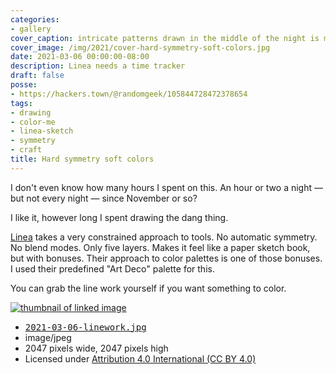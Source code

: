 ```yaml
---
categories:
- gallery
cover_caption: intricate patterns drawn in the middle of the night is my jam
cover_image: /img/2021/cover-hard-symmetry-soft-colors.jpg
date: 2021-03-06 00:00:00-08:00
description: Linea needs a time tracker
draft: false
posse:
- https://hackers.town/@randomgeek/105844728472378654
tags:
- drawing
- color-me
- linea-sketch
- symmetry
- craft
title: Hard symmetry soft colors
---
```


I don't even know how many hours I spent on this.  An hour or two a night — but
not every night — since November or so?

I like it, however long I spent drawing the dang thing.

[Linea][linea] takes a very constrained approach to tools.  No automatic
symmetry.  No blend modes.  Only five layers.  Makes it feel like a paper
sketch book, but with bonuses.  Their approach to color palettes is one of
those bonuses.  I used their predefined "Art Deco" palette for this.

You can grab the line work yourself if you want something to color.

<div class="image-link"><div class="image-link-preview">
  <a href="@img/2021/2021-03-06-linework.jpg">
    <img src="@img/2021/2021-03-06-linework-96x96.jpg" alt="thumbnail of linked image" />
  </a>
</div>
<div class="image-link-details">
  <ul>
    <li>
      <a href="@img/2021/2021-03-06-linework.jpg">
        <tt>2021-03-06-linework.jpg</tt>
      </a>
    </li>
    <li>image/jpeg</li>
    <li>2047 pixels wide, 2047 pixels high</li>
    <li>Licensed under <a href="https://creativecommons.org/licenses/by/4.0/">Attribution 4.0 International (CC BY 4.0)</a></li>
  </ul>
</div></div>

[linea]: https://linea-app.com/
